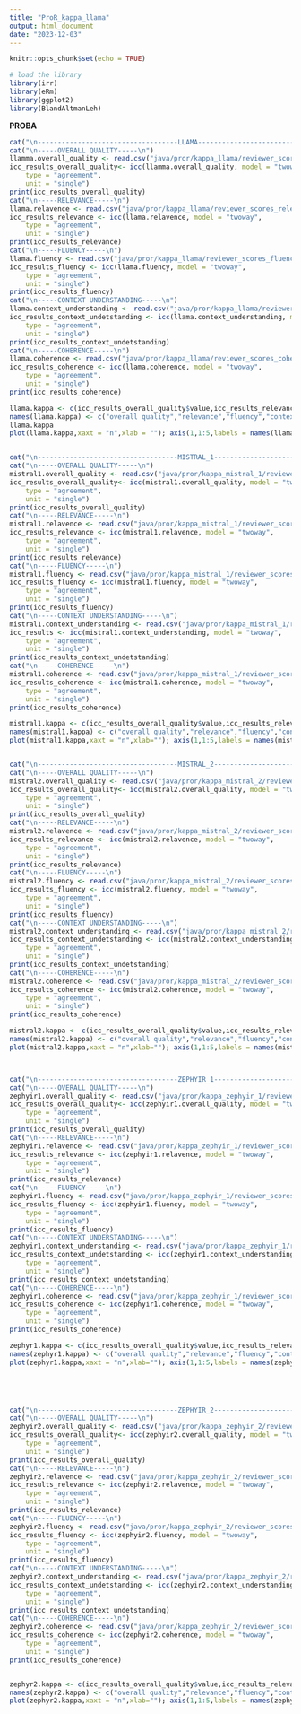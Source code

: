 ```yaml
---
title: "ProR_kappa_llama"
output: html_document
date: "2023-12-03"
---
```


```r
knitr::opts_chunk$set(echo = TRUE)

# load the library
library(irr)
library(eRm)
library(ggplot2)
library(BlandAltmanLeh)
```

**PROBA**

```r
cat("\n-----------------------------------LLAMA-----------------------------------\n")
cat("\n-----OVERALL QUALITY-----\n")
llamma.overall_quality <- read.csv("java/pror/kappa_llama/reviewer_scores_overall_quality.csv")
icc_results_overall_quality<- icc(llamma.overall_quality, model = "twoway",
    type = "agreement", 
    unit = "single")
print(icc_results_overall_quality)
cat("\n-----RELEVANCE-----\n")
llama.relavence <- read.csv("java/pror/kappa_llama/reviewer_scores_relevance.csv")
icc_results_relevance <- icc(llama.relavence, model = "twoway",
    type = "agreement", 
    unit = "single")
print(icc_results_relevance)
cat("\n-----FLUENCY-----\n")
llama.fluency <- read.csv("java/pror/kappa_llama/reviewer_scores_fluency.csv")
icc_results_fluency <- icc(llama.fluency, model = "twoway",
    type = "agreement", 
    unit = "single")
print(icc_results_fluency)
cat("\n-----CONTEXT UNDERSTANDING-----\n")
llama.context_understanding <- read.csv("java/pror/kappa_llama/reviewer_scores_context_understanding.csv")
icc_results_context_undetstanding <- icc(llama.context_understanding, model = "twoway",
    type = "agreement", 
    unit = "single")
print(icc_results_context_undetstanding)
cat("\n-----COHERENCE-----\n")
llama.coherence <- read.csv("java/pror/kappa_llama/reviewer_scores_coherence.csv")
icc_results_coherence <- icc(llama.coherence, model = "twoway",
    type = "agreement", 
    unit = "single")
print(icc_results_coherence)

llama.kappa <- c(icc_results_overall_quality$value,icc_results_relevance$value,icc_results_fluency$value,icc_results_context_undetstanding$value,icc_results_coherence$value)
names(llama.kappa) <- c("overall quality","relevance","fluency","context understanding","coherence")
llama.kappa
plot(llama.kappa,xaxt = "n",xlab = ""); axis(1,1:5,labels = names(llama.kappa))


cat("\n-----------------------------------MISTRAL_1-----------------------------------\n")
cat("\n-----OVERALL QUALITY-----\n")
mistral1.overall_quality <- read.csv("java/pror/kappa_mistral_1/reviewer_scores_overall_quality.csv")
icc_results_overall_quality<- icc(mistral1.overall_quality, model = "twoway",
    type = "agreement",
    unit = "single")
print(icc_results_overall_quality)
cat("\n-----RELEVANCE-----\n")
mistral1.relavence <- read.csv("java/pror/kappa_mistral_1/reviewer_scores_relevance.csv")
icc_results_relevance <- icc(mistral1.relavence, model = "twoway",
    type = "agreement",
    unit = "single")
print(icc_results_relevance)
cat("\n-----FLUENCY-----\n")
mistral1.fluency <- read.csv("java/pror/kappa_mistral_1/reviewer_scores_fluency.csv")
icc_results_fluency <- icc(mistral1.fluency, model = "twoway",
    type = "agreement",
    unit = "single")
print(icc_results_fluency)
cat("\n-----CONTEXT UNDERSTANDING-----\n")
mistral1.context_understanding <- read.csv("java/pror/kappa_mistral_1/reviewer_scores_context_understanding.csv")
icc_results <- icc(mistral1.context_understanding, model = "twoway",
    type = "agreement",
    unit = "single")
print(icc_results_context_undetstanding)
cat("\n-----COHERENCE-----\n")
mistral1.coherence <- read.csv("java/pror/kappa_mistral_1/reviewer_scores_coherence.csv")
icc_results_coherence <- icc(mistral1.coherence, model = "twoway",
    type = "agreement",
    unit = "single")
print(icc_results_coherence)

mistral1.kappa <- c(icc_results_overall_quality$value,icc_results_relevance$value,icc_results_fluency$value,icc_results_context_undetstanding$value,icc_results_coherence$value)
names(mistral1.kappa) <- c("overall quality","relevance","fluency","context understanding","coherence")
plot(mistral1.kappa,xaxt = "n",xlab=""); axis(1,1:5,labels = names(mistral1.kappa))


cat("\n-----------------------------------MISTRAL_2-----------------------------------\n")
cat("\n-----OVERALL QUALITY-----\n")
mistral2.overall_quality <- read.csv("java/pror/kappa_mistral_2/reviewer_scores_overall_quality.csv")
icc_results_overall_quality<- icc(mistral2.overall_quality, model = "twoway",
    type = "agreement", 
    unit = "single")
print(icc_results_overall_quality)
cat("\n-----RELEVANCE-----\n")
mistral2.relavence <- read.csv("java/pror/kappa_mistral_2/reviewer_scores_relevance.csv")
icc_results_relevance <- icc(mistral2.relavence, model = "twoway",
    type = "agreement", 
    unit = "single")
print(icc_results_relevance)
cat("\n-----FLUENCY-----\n")
mistral2.fluency <- read.csv("java/pror/kappa_mistral_2/reviewer_scores_fluency.csv")
icc_results_fluency <- icc(mistral2.fluency, model = "twoway",
    type = "agreement", 
    unit = "single")
print(icc_results_fluency)
cat("\n-----CONTEXT UNDERSTANDING-----\n")
mistral2.context_understanding <- read.csv("java/pror/kappa_mistral_2/reviewer_scores_context_understanding.csv")
icc_results_context_undetstanding <- icc(mistral2.context_understanding, model = "twoway",
    type = "agreement", 
    unit = "single")
print(icc_results_context_undetstanding)
cat("\n-----COHERENCE-----\n")
mistral2.coherence <- read.csv("java/pror/kappa_mistral_2/reviewer_scores_coherence.csv")
icc_results_coherence <- icc(mistral2.coherence, model = "twoway",
    type = "agreement", 
    unit = "single")
print(icc_results_coherence)

mistral2.kappa <- c(icc_results_overall_quality$value,icc_results_relevance$value,icc_results_fluency$value,icc_results_context_undetstanding$value,icc_results_coherence$value)
names(mistral2.kappa) <- c("overall quality","relevance","fluency","context understanding","coherence")
plot(mistral2.kappa,xaxt = "n",xlab=""); axis(1,1:5,labels = names(mistral2.kappa))



cat("\n-----------------------------------ZEPHYIR_1-----------------------------------\n")
cat("\n-----OVERALL QUALITY-----\n")
zephyir1.overall_quality <- read.csv("java/pror/kappa_zephyir_1/reviewer_scores_overall_quality.csv")
icc_results_overall_quality<- icc(zephyir1.overall_quality, model = "twoway",
    type = "agreement", 
    unit = "single")
print(icc_results_overall_quality)
cat("\n-----RELEVANCE-----\n")
zephyir1.relavence <- read.csv("java/pror/kappa_zephyir_1/reviewer_scores_relevance.csv")
icc_results_relevance <- icc(zephyir1.relavence, model = "twoway",
    type = "agreement", 
    unit = "single")
print(icc_results_relevance)
cat("\n-----FLUENCY-----\n")
zephyir1.fluency <- read.csv("java/pror/kappa_zephyir_1/reviewer_scores_fluency.csv")
icc_results_fluency <- icc(zephyir1.fluency, model = "twoway",
    type = "agreement", 
    unit = "single")
print(icc_results_fluency)
cat("\n-----CONTEXT UNDERSTANDING-----\n")
zephyir1.context_understanding <- read.csv("java/pror/kappa_zephyir_1/reviewer_scores_context_understanding.csv")
icc_results_context_undetstanding <- icc(zephyir1.context_understanding, model = "twoway",
    type = "agreement", 
    unit = "single")
print(icc_results_context_undetstanding)
cat("\n-----COHERENCE-----\n")
zephyir1.coherence <- read.csv("java/pror/kappa_zephyir_1/reviewer_scores_coherence.csv")
icc_results_coherence <- icc(zephyir1.coherence, model = "twoway",
    type = "agreement", 
    unit = "single")
print(icc_results_coherence)

zephyr1.kappa <- c(icc_results_overall_quality$value,icc_results_relevance$value,icc_results_fluency$value,icc_results_context_undetstanding$value,icc_results_coherence$value)
names(zephyr1.kappa) <- c("overall quality","relevance","fluency","context understanding","coherence")
plot(zephyr1.kappa,xaxt = "n",xlab=""); axis(1,1:5,labels = names(zephyr1.kappa))





cat("\n-----------------------------------ZEPHYIR_2-----------------------------------\n")
cat("\n-----OVERALL QUALITY-----\n")
zephyir2.overall_quality <- read.csv("java/pror/kappa_zephyir_2/reviewer_scores_overall_quality.csv")
icc_results_overall_quality<- icc(zephyir2.overall_quality, model = "twoway",
    type = "agreement", 
    unit = "single")
print(icc_results_overall_quality)
cat("\n-----RELEVANCE-----\n")
zephyir2.relavence <- read.csv("java/pror/kappa_zephyir_2/reviewer_scores_relevance.csv")
icc_results_relevance <- icc(zephyir2.relavence, model = "twoway",
    type = "agreement", 
    unit = "single")
print(icc_results_relevance)
cat("\n-----FLUENCY-----\n")
zephyir2.fluency <- read.csv("java/pror/kappa_zephyir_2/reviewer_scores_fluency.csv")
icc_results_fluency <- icc(zephyir2.fluency, model = "twoway",
    type = "agreement", 
    unit = "single")
print(icc_results_fluency)
cat("\n-----CONTEXT UNDERSTANDING-----\n")
zephyir2.context_understanding <- read.csv("java/pror/kappa_zephyir_2/reviewer_scores_context_understanding.csv")
icc_results_context_undetstanding <- icc(zephyir2.context_understanding, model = "twoway",
    type = "agreement", 
    unit = "single")
print(icc_results_context_undetstanding)
cat("\n-----COHERENCE-----\n")
zephyir2.coherence <- read.csv("java/pror/kappa_zephyir_2/reviewer_scores_coherence.csv")
icc_results_coherence <- icc(zephyir2.coherence, model = "twoway",
    type = "agreement", 
    unit = "single")
print(icc_results_coherence)


zephyr2.kappa <- c(icc_results_overall_quality$value,icc_results_relevance$value,icc_results_fluency$value,icc_results_context_undetstanding$value,icc_results_coherence$value)
names(zephyr2.kappa) <- c("overall quality","relevance","fluency","context understanding","coherence")
plot(zephyr2.kappa,xaxt = "n",xlab=""); axis(1,1:5,labels = names(zephyr2.kappa))



```


